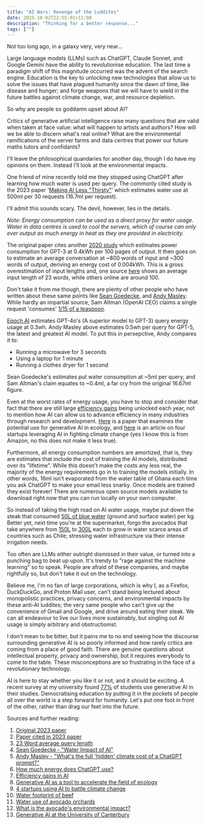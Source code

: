 ```yaml
---
title: "AI Wars: Revenge of the Luddites"
date: 2025-10-02T22:55:01+12:00
description: "Thinking for a better response..."
tags: [""]
---
```


Not too long ago, in a galaxy very, very near...

Large language models (LLMs) such as ChatGPT, Claude Sonnet, and Google Gemini have the ability to revolutionise education. The last time a paradigm shift of this magnitude occurred was the advent of the search engine. Education is the key to unlocking new technologies that allow us to solve the issues that have plagued humanity since the dawn of time, like disease and hunger; and forge weapons that we will have to wield in the future battles against climate change, war, and resource depletion.

So why are people so goddamn upset about AI?

Critics of generative artificial intelligence raise many questions that are valid when taken at face value: what will happen to artists and authors? How will we be able to discern what's real online? What are the environmental ramifications of the server farms and data centres that power our future maths tutors and confidants?

I'll leave the philosophical quandaries for another day, though I do have my opinions on them. Instead I'll look at the environmental impacts.

One friend of mine recently told me they stopped using ChatGPT after learning how much water is used per query. The commonly cited study is the 2023 paper '[Making AI Less "Thirsty"](https://arxiv.org/pdf/2304.03271)' which estimates water use at 500ml per 30 requests (16.7ml per request).

I'll admit this sounds scary. The devil, however, lies in the details.

*Note: Energy consumption can be used as a direct proxy for water usage. Water in data centres is used to cool the servers, which of course can only ever output as much energy in heat as they are provided in electricity.*

The original paper cites another [2020 study](https://papers.nips.cc/paper_files/paper/2020/file/1457c0d6bfcb4967418bfb8ac142f64a-Paper.pdf) which estimates power consumption for GPT-3 at 0.4kWh per 100 pages of output. It then goes on to estimate an average conversation at ~800 words of input and ~300 words of output, deriving an energy cost of 0.004kWh. This is a gross overestimation of input lengths and, one source [here](https://www.semrush.com/blog/chatgpt-search-insights/) shows an average input length of 23 words, while others online are around 100.

Don't take it from me though, there are plenty of other people who have written about these same points like [Sean Goedecke](https://www.seangoedecke.com/water-impact-of-ai/), and [Andy Masley](https://andymasley.substack.com/p/whats-the-full-hidden-climate-cost). While hardly an impartial source, Sam Altman (OpenAI CEO) claims a single request 'consumes' [1/15 of a teaspoon](https://blog.samaltman.com/the-gentle-singularity).

[Epoch AI](https://epoch.ai/gradient-updates/how-much-energy-does-chatgpt-use) estimates GPT-4o's (A superior model to GPT-3) query energy usage at 0.3wh. Andy Masley above estimates 0.5wh per query for GPT-5, the latest and greatest AI model. To put this in persepctive, Andy compares it to:
- Running a microwave for 3 seconds
- Using a laptop for 1 minute
- Running a clothes dryer for 1 second

Sean Goedecke's estimates put water consumption at ~5ml per query, and Sam Altman's claim equates to ~0.4ml, a far cry from the original 16.67ml figure.

Even at the worst rates of energy usage, you have to stop and consider that fact that there are still large [efficiency gains](https://blogs.nvidia.com/blog/accelerated-ai-energy-efficiency/) being unlocked each year, not to mention how AI can allow us to advance efficiency in many industries through research and development. [Here](https://www.nature.com/articles/s41559-024-02623-1#Sec12) is a paper that examines the potential use for generative AI in ecology, and [here](https://aws.amazon.com/blogs/startups/how-climate-tech-startups-use-generative-ai-to-address-the-climate-crisis/) is an article on four startups leveraging AI in fighting climate change (yes I know this is from Amazon, no this does not make it less true).

Furthermore, all energy consumption numbers are amortized, that is, they are estimates that include the cost of training the AI models, distributed over its "lifetime". While this doesn't make the costs any less real, the majority of the energy requirements go in to training the models initially. In other words, 16ml isn't evaporated from the water table of Ghana each time you ask ChatGPT to make your email less snarky. Once models are trained they exist forever! There are numerous open source models available to download right now that you can run locally on your own computer.

So instead of taking the high road on AI water usage, maybe put down the steak that consumed [50L of blue water](https://www.sciencedirect.com/science/article/pii/S1751731117002865) (ground and surface water) per kg. Better yet, next time you're at the supermarket, forgo the avocados that take anywhere from [150L](https://wrcwebsite.azurewebsites.net/wp-content/uploads/mdocs/2552%20Vol%2016.pdf) to [300L](https://greenly.earth/en-gb/blog/industries/what-is-the-avocados-environmental-impact) each to grow in water scarce areas of countries such as Chile; stressing water infrastructure via their intense irrigation needs.

Too often are LLMs either outright dismissed in their value, or turned into a punching bag to beat up upon. It's trendy to "rage against the machine learning" so to speak. People are afraid of these companies, and maybe rightfully so, but don't take it out on the technology.

Believe me, I'm no fan of large corporations, which is why I, as a Firefox, DuckDuckGo, and Proton Mail user, can't stand being lectured about monopolistic practices, privacy concerns, and environmental impacts by these anti-AI luddites; the very same people who can't give up the convenience of Gmail and Google, and drive around eating their steak. We can all endeavour to live our lives more sustainably, but singling out AI usage is simply arbitrary and obstructionist.

I don't mean to be bitter, but it pains me to no end seeing how the discourse surrounding generative AI is so poorly informed and how rarely critics are coming from a place of good faith. There are genuine questions about intellectual property, privacy and ownership, but it requires everybody to come to the table. These misconceptions are so frustrating in the face of a revolutionary technology.

AI is here to stay whether you like it or not, and it should be exciting. A recent survey at my university found [77%](https://www.canterbury.ac.nz/content/dam/uoc-main-site/documents/pdfs/d-other/air-survey-reports/UCount%202025%20Report%20-%20Students.pdf.coredownload.pdf) of students use generative AI in their studies. Democratising education by putting it in the pockets of people all over the world is a step forward for humanity. Let's put one foot in front of the other, rather than drag our feet into the future.

Sources and further reading:

1. [Original 2023 paper](https://arxiv.org/pdf/2304.03271)
2. [Paper cited in 2023 paper](https://papers.nips.cc/paper_files/paper/2020/file/1457c0d6bfcb4967418bfb8ac142f64a-Paper.pdf)
3. [23 Word average query length](https://www.semrush.com/blog/chatgpt-search-insights/)
4. [Sean Goedecke - "Water Impact of AI"](https://www.seangoedecke.com/water-impact-of-ai/)
5. [Andy Masley - "What's the full 'hidden' climate cost of a ChatGPT prompt?"](https://andymasley.substack.com/p/whats-the-full-hidden-climate-cost)
6. [How much energy does ChatGPT use?](https://epoch.ai/gradient-updates/how-much-energy-does-chatgpt-use)
7. [Efficiency gains in AI](https://blogs.nvidia.com/blog/accelerated-ai-energy-efficiency/)
8. [Generative AI as a tool to accelerate the field of ecology](https://www.nature.com/articles/s41559-024-02623-1#Sec12)
9. [4 startups using AI to battle climate change](https://aws.amazon.com/blogs/startups/how-climate-tech-startups-use-generative-ai-to-address-the-climate-crisis/)
10. [Water footprint of beef](https://www.sciencedirect.com/science/article/pii/S1751731117002865)
11. [Water use of avocado orchards](https://wrcwebsite.azurewebsites.net/wp-content/uploads/mdocs/2552%20Vol%2016.pdf)
12. [What is the avocado's environmental impact?](https://greenly.earth/en-gb/blog/industries/what-is-the-avocados-environmental-impact)
13. [Generative AI at the University of Canterbury](https://www.canterbury.ac.nz/content/dam/uoc-main-site/documents/pdfs/d-other/air-survey-reports/UCount%202025%20Report%20-%20Students.pdf.coredownload.pdf)
